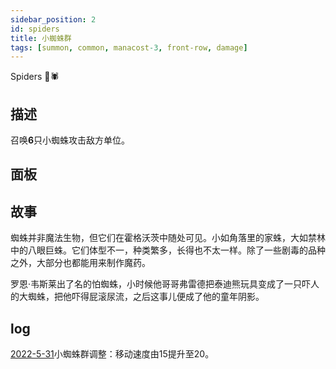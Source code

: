 ```yaml
---
sidebar_position: 2
id: spiders
title: 小蜘蛛群
tags: [summon, common, manacost-3, front-row, damage]
---
```


Spiders 🤙🕷️

<!--truncate-->



<CardBasics cardKey={id}/>


## 描述
召唤**6**只小蜘蛛攻击敌方单位。

## 面板


<LevelComponent/>


<CardDynamicTable cardKey={id}/>


<CardComplexTable cardKey={id}/>


## 故事

蜘蛛并非魔法生物，但它们在霍格沃茨中随处可见。小如角落里的家蛛，大如禁林中的八眼巨蛛。它们体型不一，种类繁多，长得也不太一样。除了一些剧毒的品种之外，大部分也都能用来制作魔药。

罗恩·韦斯莱出了名的怕蜘蛛，小时候他哥哥弗雷德把泰迪熊玩具变成了一只吓人的大蜘蛛，把他吓得屁滚尿流，之后这事儿便成了他的童年阴影。

## log

[2022-5-31](/blog/230601-update-annc#adjustment)小蜘蛛群调整：移动速度由15提升至20。
